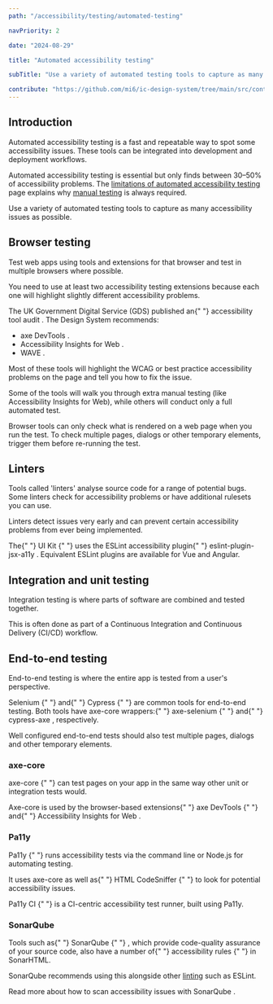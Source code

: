 ```yaml
---
path: "/accessibility/testing/automated-testing"

navPriority: 2

date: "2024-08-29"

title: "Automated accessibility testing"

subTitle: "Use a variety of automated testing tools to capture as many accessibility issues as possible."

contribute: "https://github.com/mi6/ic-design-system/tree/main/src/content/structured/accessibility/testing/automated-testing.mdx"
---
```



<IcAlert
  heading="For internal staff"
  message="Speak to your local accessibility expert for more information on automated accessibility testing."
  titleAbove
  variant="info"
/>

## Introduction

Automated accessibility testing is a fast and repeatable way to spot some accessibility issues.
These tools can be integrated into development and deployment workflows.

Automated accessibility testing is essential but only finds between 30&ndash;50% of accessibility problems.
The [limitations of automated accessibility testing](/accessibility/testing/automated-testing-limitation) page explains why [manual testing](/accessibility/testing/manual-testing) is always required.

Use a variety of automated testing tools to capture as many accessibility issues as possible.

## Browser testing

Test web apps using tools and extensions for that browser and test in multiple browsers where possible.

You need to use at least two accessibility testing extensions because each one will highlight slightly different accessibility problems.

<p>
  The UK Government Digital Service (GDS) published an{" "}
  <ic-link
    target="_blank"
    href="https://alphagov.github.io/accessibility-tool-audit/"
    rel="noreferrer noopener nofollow"
  >
    accessibility tool audit
  </ic-link>
  . The Design System recommends:
</p>
<ul>
  <li>
    <ic-link
      target="_blank"
      href="https://www.deque.com/axe/axe-for-web/"
      rel="noreferrer noopener nofollow"
    >
      axe DevTools
    </ic-link>
    .
  </li>
  <li>
    <ic-link
      target="_blank"
      href="https://accessibilityinsights.io/docs/en/web/overview"
      rel="noreferrer noopener nofollow"
    >
      Accessibility Insights for Web
    </ic-link>
    .
  </li>
  <li>
    <ic-link
      target="_blank"
      href="https://wave.webaim.org/extension/"
      rel="noreferrer noopener nofollow"
    >
      WAVE
    </ic-link>
    .
  </li>
</ul>

Most of these tools will highlight the WCAG or best practice accessibility problems on the page and tell you how to fix the issue.

Some of the tools will walk you through extra manual testing (like Accessibility Insights for Web), while others will conduct only a full automated test.

Browser tools can only check what is rendered on a web page when you run the test. To check multiple pages, dialogs or other temporary elements, trigger them before re-running the test.

## Linters

Tools called 'linters' analyse source code for a range of potential bugs. Some linters check for accessibility problems or have additional rulesets you can use.

Linters detect issues very early and can prevent certain accessibility problems from ever being implemented.

<p>
  The{" "}
  <ic-link target="" href="/components" rel="noreferrer noopener nofollow">
    UI Kit
  </ic-link>{" "}
  uses the ESLint accessibility plugin{" "}
  <ic-link
    target="_blank"
    href="https://github.com/jsx-eslint/eslint-plugin-jsx-a11y"
    rel="noreferrer noopener nofollow"
  >
    eslint-plugin-jsx-a11y
  </ic-link>
  . Equivalent ESLint plugins are available for Vue and Angular.
</p>

## Integration and unit testing

Integration testing is where parts of software are combined and tested together.

This is often done as part of a Continuous Integration and Continuous Delivery (CI/CD) workflow.

## End-to-end testing

End-to-end testing is where the entire app is tested from a user's perspective.

<p>
  <ic-link
    target="_blank"
    href="https://www.selenium.dev/"
    rel="noreferrer noopener nofollow"
  >
    Selenium
  </ic-link>{" "}
  and{" "}
  <ic-link
    target="_blank"
    href="https://www.cypress.io/"
    rel="noreferrer noopener nofollow"
  >
    Cypress
  </ic-link>{" "}
  are common tools for end-to-end testing. Both tools have axe-core wrappers:{" "}
  <ic-link
    target="_blank"
    href="https://github.com/dequelabs/axe-selenium-java"
    rel="noreferrer noopener nofollow"
  >
    axe-selenium
  </ic-link>{" "}
  and{" "}
  <ic-link
    target="_blank"
    href="https://github.com/avanslaars/cypress-axe"
    rel="noreferrer noopener nofollow"
  >
    cypress-axe
  </ic-link>
  , respectively.
</p>

Well configured end-to-end tests should also test multiple pages, dialogs and other temporary elements.

### axe-core

<p>
  <ic-link
    target="_blank"
    href="https://github.com/dequelabs/axe-core"
    rel="noreferrer noopener nofollow"
  >
    axe-core
  </ic-link>{" "}
  can test pages on your app in the same way other unit or integration tests
  would.
</p>

<p>
  Axe-core is used by the browser-based extensions{" "}
  <ic-link
    target="_blank"
    href="https://www.deque.com/axe/axe-for-web/"
    rel="noreferrer noopener nofollow"
  >
    axe DevTools
  </ic-link>{" "}
  and{" "}
  <ic-link
    target="_blank"
    href="https://accessibilityinsights.io/docs/en/web/overview"
    rel="noreferrer noopener nofollow"
  >
    Accessibility Insights for Web
  </ic-link>
  .
</p>

### Pa11y

<p>
  <ic-link
    target="_blank"
    href="https://pa11y.org/"
    rel="noreferrer noopener nofollow"
  >
    Pa11y
  </ic-link>{" "}
  runs accessibility tests via the command line or Node.js for automating
  testing.
</p>

<p>
  It uses axe-core as well as{" "}
  <ic-link
    target="_blank"
    href="http://squizlabs.github.io/HTML_CodeSniffer/"
    rel="noreferrer noopener nofollow"
  >
    HTML CodeSniffer
  </ic-link>{" "}
  to look for potential accessibility issues.
</p>

<p>
  <ic-link
    target="_blank"
    href="https://github.com/pa11y/pa11y-ci"
    rel="noreferrer noopener nofollow"
  >
    Pa11y CI
  </ic-link>{" "}
  is a CI-centric accessibility test runner, built using Pa11y.
</p>

### SonarQube

<p>
  Tools such as{" "}
  <ic-link
    target="_blank"
    href="https://www.sonarqube.org/"
    rel="noreferrer noopener nofollow"
  >
    SonarQube
  </ic-link>{" "}
  , which provide code-quality assurance of your source code, also have a number
  of{" "}
  <ic-link
    target="_blank"
    href="https://rules.sonarsource.com/html/tag/accessibility"
    rel="noreferrer noopener nofollow"
  >
    accessibility rules
  </ic-link>{" "}
  in SonarHTML.
</p>

SonarQube recommends using this alongside other [linting](#linters) such as ESLint.

<p>
  <ic-link
    target="_blank"
    href="https://community.sonarsource.com/t/how-to-scan-accessibility-issues-using-sonarqube/17307"
    rel="noreferrer noopener nofollow"
  >
    Read more about how to scan accessibility issues with SonarQube
  </ic-link>
  .
</p>
